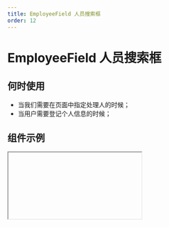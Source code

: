 ```yaml
---
title: EmployeeField 人员搜索框
order: 12
---
```


# EmployeeField 人员搜索框

## 何时使用
- 当我们需要在页面中指定处理人的时候；
- 当用户需要登记个人信息的时候；

## 组件示例

<Iframe url="https://www.aliwork.com/developer/employee-field-v2?isRenderNav=false" />

## 组件属性

<AttrTable
  category="form"
  dataSource={[
    {
      code: 'closeOnSelect',
      type: "boolean",
      default: "false",
      desc: '是否在选中后关闭',
    },
    {
      code: 'beforeSearchTeam',
      type: "(params: Record<string, string>) => Record<string, string>",
      default: "-",
      desc: '搜索组织，发送请求前，可以通过此函数处理参数，当**dataType**属性为 url时生效',
    },
    {
      code: 'subUrl',
      type: "string",
      default: "-",
      desc: '下属异步接口，自定义搜索全员和下属时的服务 URL，默认用 接口地址',
    },
    {
      code: 'fit',
      type: "(response: any) => any",
      default: "-",
      desc: '异步数据结果处理，当**dataType**属性为 url时生效',
    },
    {
      code: 'beforeSearch',
      type: "(params: Record<string, string>) => Record<string, string>",
      default: "-",
      desc: '搜索人员，发送请求前，可以通过此函数处理参数，当**dataType**属性为 url时生效',
    },
    {
      code: 'url',
      type: "string",
      default: "-",
      desc: '人员信息异步接口地址，当**dataType**属性为 url时生效',
    },
    {
      code: 'dataType',
      type: `'url' | 'dataSource'`,
      default: `'url'`,
      desc: '数据类型，url：接口请求、DataSource：数据源',
    },
    {
      code: 'hasClear',
      type: 'boolean',
      default: 'true',
      desc: '显示清除按钮',
    },
    {
      code: 'placeholder',
      type: 'string',
      default: `'请选择'`,
      desc: '人员搜索框占位提示',
    },
     {
      code: "value",
      type: "any[]",
      default: "-",
      desc: "当前组件默认值",
    },
    {
      code: 'emplIdInLabel',
      type: 'boolean',
      default: 'true',
      desc: '是否将工号显示在选中结果中',
    },
    {
      code: 'fetchDataOnMount',
      type: 'boolean',
      default: 'true',
      desc: '是否在页面加载后自动请求接口',
    },
    {
      code: 'hiddenSelected',
      type: 'boolean',
      default: '',
      desc: '',
    },
    {
      code: 'multiple',
      type: 'boolean',
      default: 'false',
      desc: '开启多选模式',
    },
    {
      code: 'orderNum',
      type: 'string',
      default: '',
      desc: '"为 0 时为选人模式（仅展示主岗信息），非 0 为选岗模式（透出多个兼岗信息）"',
    },
    {
      code: 'renderOption',
      type: '(option: any) => string',
      default: "-",
      desc: '自定义选项渲染字段',
    },
    {
      code: 'renderSelection',
      type: '(option: any) => string',
      default: "-",
      desc: '自定义选中后的渲染字段',
    },
    {
      code: 'searchDelay',
      type: 'number',
      default: '100',
      desc: '搜索延时，单位ms',
    },
    {
      code: 'showSub',
      type: 'boolean',
      default: 'false',
      desc: '显示下属',
    },
    {
      code: 'showAvater',
      type: 'boolean',
      default: 'true',
      desc: '是否在选择浮窗中显示头像',
    },
    {
      code: 'showDeptDesc',
      type: 'boolean',
      default: 'true',
      desc: '是否显示部门描述',
    },
    {
      code: 'showEmplId',
      type: 'boolean',
      default: 'false',
      desc: '人员搜索框显示工号',
    },
    {
      code: 'showJobDesc',
      type: 'boolean',
      default: 'true',
      desc: '是否显示职位描述',
    }, {
      code: 'hasOrderNum', 
      type: 'boolean',
      default: '',
      desc: '显示主兼职',
    }, {
      code: 'showAllSub', 
      type: 'boolean',
      default: '',
      desc: '显示全员',
    }, {
      code: 'dataSource',
      type: 'any[]',
      default:"-",
      desc: '人员数据，当**dataType** 为 dataSource 时生效',
    },
  ]}
/>
